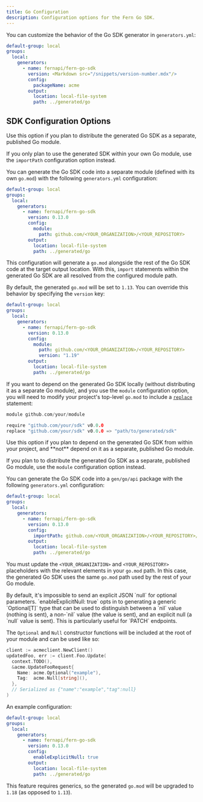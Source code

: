 ```yaml
---
title: Go Configuration
description: Configuration options for the Fern Go SDK.
---
```


You can customize the behavior of the Go SDK generator in `generators.yml`:

```yaml {7-8}
default-group: local
groups:
  local:
    generators:
      - name: fernapi/fern-go-sdk
        version: <Markdown src="/snippets/version-number.mdx"/>
        config:
          packageName: acme
        output:
          location: local-file-system
          path: ../generated/go
```

## SDK Configuration Options

<ParamField path="module" type="ModuleConfigSchema" required={false}>
Use this option if you plan to distribute the generated Go SDK as a separate, published Go module.

<Note>If you only plan to use the generated SDK within your own Go module, use the `importPath` configuration option instead.</Note>

You can generate the Go SDK code into a separate module (defined with its own `go.mod`)
with the following `generators.yml` configuration:

```yaml {7-9}
default-group: local
groups:
  local:
    generators:
      - name: fernapi/fern-go-sdk
        version: 0.13.0
        config:
          module:
            path: github.com/<YOUR_ORGANIZATION>/<YOUR_REPOSITORY>
        output:
          location: local-file-system
          path: ../generated/go
```

This configuration will generate a `go.mod` alongside the rest of the Go SDK code at the target output
location. With this, `import` statements within the generated Go SDK are all resolved from the configured
module path.

By default, the generated `go.mod` will be set to `1.13`. You can override this behavior by specifying
the `version` key:

```yaml {10}
default-group: local
groups:
  local:
    generators:
      - name: fernapi/fern-go-sdk
        version: 0.13.0
        config:
          module:
            path: github.com/<YOUR_ORGANIZATION>/<YOUR_REPOSITORY>
            version: "1.19"
        output:
          location: local-file-system
          path: ../generated/go
```

If you want to depend on the generated Go SDK locally (without distributing it as a separate Go module),
and you use the `module` configuration option, you will need to modify your project's top-level `go.mod` to include a [`replace`](https://go.dev/doc/modules/gomod-ref#replace) statement:

```go
module github.com/your/module

require "github.com/your/sdk" v0.0.0
replace "github.com/your/sdk" v0.0.0 => "path/to/generated/sdk"
```

</ParamField>

<ParamField path="packageName" type="string" required={false}>
</ParamField>

<ParamField path="importPath" type="string" required={false}>
Use this option if you plan to depend on the generated Go SDK from within your project, and **not** depend on it as a separate, published Go module.

<Note>If you plan to to distribute the generated Go SDK as a separate, published Go module, use the `module` configuration option instead.</Note>

You can generate the Go SDK code into a `gen/go/api` package with the following `generators.yml`
configuration:

```yaml {7-8}
default-group: local
groups:
  local:
    generators:
      - name: fernapi/fern-go-sdk
        version: 0.13.0
        config:
          importPath: github.com/<YOUR_ORGANIZATION>/<YOUR_REPOSITORY>/generated/go
        output:
          location: local-file-system
          path: ../generated/go
```
<Info>You must update the `<YOUR_ORGANIZATION>` and `<YOUR_REPOSITORY>` placeholders
with the relevant elements in your `go.mod` path. In this case, the generated Go SDK uses the same `go.mod` path used by the rest of your Go module.</Info>

</ParamField>

<ParamField path="alwaysSendRequiredProperties" type="boolean" required={false}>
</ParamField>

<ParamField path="clientConstructorName" type="string" required={false}>
</ParamField>

<ParamField path="clientName" type="string" required={false}>
</ParamField>

<ParamField path="enableExplicitNull" type="boolean" required={false}>
By default, it's impossible to send an explicit JSON `null` for optional parameters. `enableExplicitNull: true` opts in to generating a generic `Optional[T]` type that can be used to distinguish between a `nil` value (nothing is sent), a non-`nil` value (the value is sent), and an explicit null (a `null` value is sent). This is particularly useful for `PATCH` endpoints.

The `Optional` and `Null` constructor functions will be included at the root of your module and can be
used like so:

```go
client := acmeclient.NewClient()
updatedFoo, err := client.Foo.Update(
  context.TODO(),
  &acme.UpdateFooRequest{
    Name: acme.Optional("example"),
    Tag:  acme.Null[string](),
  },
  // Serialized as {"name":"example","tag":null}
)
```

An example configuration:

```yaml {7-8}
default-group: local
groups:
  local:
    generators:
      - name: fernapi/fern-go-sdk
        version: 0.13.0
        config:
          enableExplicitNull: true
        output:
          location: local-file-system
          path: ../generated/go
```

<Note>This feature requires generics, so the generated `go.mod` will be upgraded to `1.18` (as opposed to `1.13`).</Note>
</ParamField>

<ParamField path="exportedClientName" type="string" required={false}>
</ParamField>

<ParamField path="includeLegacyClientOptions" type="boolean" required={false}>
</ParamField>

<ParamField path="inlinePathParameters" type="boolean" required={false}>
</ParamField>

<ParamField path="inlineFileProperties" type="boolean" required={false}>
</ParamField>

<ParamField path="packageLayout" type="'flat' | 'nested'" required={false}>
</ParamField>

<ParamField path="union" type="'v0' | 'v1'" required={false}>
</ParamField>

<ParamField path="useReaderForBytesRequest" type="boolean" required={false}>
</ParamField>